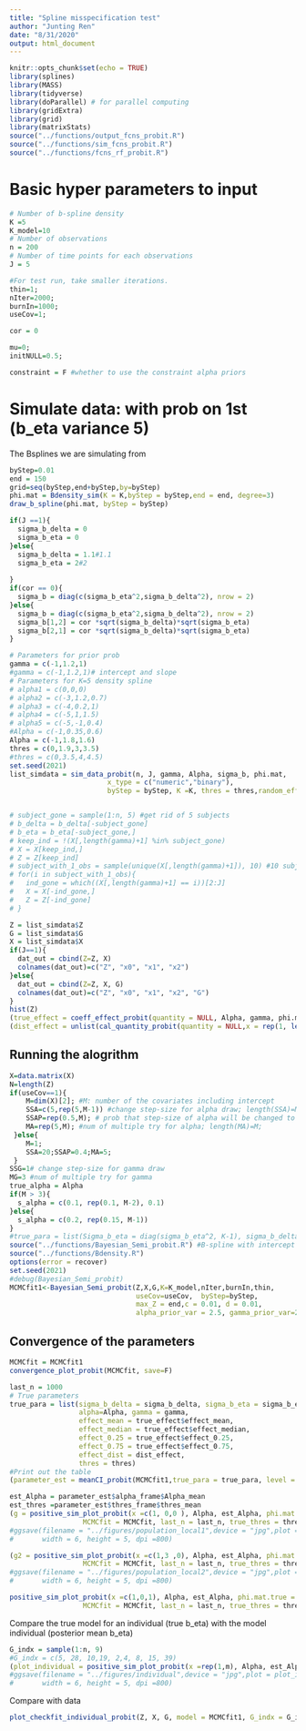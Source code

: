 ---
title: "Spline misspecification test"
author: "Junting Ren"
date: "8/31/2020"
output: html_document
---

```{r setup, include=FALSE}
knitr::opts_chunk$set(echo = TRUE)
library(splines)
library(MASS)
library(tidyverse)
library(doParallel) # for parallel computing
library(gridExtra)
library(grid)
library(matrixStats)
source("../functions/output_fcns_probit.R")
source("../functions/sim_fcns_probit.R")
source("../functions/fcns_rf_probit.R")
```


# Basic hyper parameters to input
```{r}
# Number of b-spline density
K =5
K_model=10
# Number of observations
n = 200
# Number of time points for each observations
J = 5

#For test run, take smaller iterations.
thin=1;
nIter=2000;
burnIn=1000;
useCov=1;

cor = 0

mu=0;
initNULL=0.5;

constraint = F #whether to use the constraint alpha priors

```


# Simulate data: with prob on 1st (b_eta variance 5)
The Bsplines we are simulating from
```{r}
byStep=0.01
end = 150
grid=seq(byStep,end+byStep,by=byStep)
phi.mat = Bdensity_sim(K = K,byStep = byStep,end = end, degree=3)
draw_b_spline(phi.mat, byStep = byStep)
```



```{r}
if(J ==1){
  sigma_b_delta = 0
  sigma_b_eta = 0
}else{
  sigma_b_delta = 1.1#1.1
  sigma_b_eta = 2#2
  
}
if(cor == 0){
  sigma_b = diag(c(sigma_b_eta^2,sigma_b_delta^2), nrow = 2)
}else{
  sigma_b = diag(c(sigma_b_eta^2,sigma_b_delta^2), nrow = 2)
  sigma_b[1,2] = cor *sqrt(sigma_b_delta)*sqrt(sigma_b_eta)
  sigma_b[2,1] = cor *sqrt(sigma_b_delta)*sqrt(sigma_b_eta)
}

# Parameters for prior prob
gamma = c(-1,1.2,1)
#gamma = c(-1,1.2,1)# intercept and slope
# Parameters for K=5 density spline
# alpha1 = c(0,0,0)
# alpha2 = c(-3,1.2,0.7)
# alpha3 = c(-4,0.2,1)
# alpha4 = c(-5,1,1.5)
# alpha5 = c(-5,-1,0.4)
#Alpha = c(-1,0.35,0.6)
Alpha = c(-1,1.8,1.6)
thres = c(0,1.9,3,3.5)  
#thres = c(0,3.5,4,4.5)
set.seed(2021)
list_simdata = sim_data_probit(n, J, gamma, Alpha, sigma_b, phi.mat, 
                        x_type = c("numeric","binary"), 
                        byStep = byStep, K =K, thres = thres,random_effect_equal = F)


# subject_gone = sample(1:n, 5) #get rid of 5 subjects
# b_delta = b_delta[-subject_gone]
# b_eta = b_eta[-subject_gone,]
# keep_ind = !(X[,length(gamma)+1] %in% subject_gone)
# X = X[keep_ind,]
# Z = Z[keep_ind]
# subject_with_1_obs = sample(unique(X[,length(gamma)+1]), 10) #10 subjects with 1 observation
# for(i in subject_with_1_obs){
#   ind_gone = which((X[,length(gamma)+1] == i))[2:J]
#   X = X[-ind_gone,]
#   Z = Z[-ind_gone]
# }

Z = list_simdata$Z
G = list_simdata$G
X = list_simdata$X
if(J==1){
  dat_out = cbind(Z=Z, X)
  colnames(dat_out)=c("Z", "x0", "x1", "x2")
}else{
  dat_out = cbind(Z=Z, X, G)
  colnames(dat_out)=c("Z", "x0", "x1", "x2", "G")
}
hist(Z)
(true_effect = coeff_effect_probit(quantity = NULL, Alpha, gamma, phi.mat, grid, byStep,K =K, thres = thres))
(dist_effect = unlist(cal_quantity_probit(quantity = NULL,x = rep(1, length(gamma)), Alpha, gamma, phi.mat, grid, byStep, K, thres = thres)))
```


## Running the alogrithm
```{r results=F, message = F}
X=data.matrix(X)
N=length(Z)
if(useCov==1){
 	M=dim(X)[2]; #M: number of the covariates including intercept
 	SSA=c(5,rep(5,M-1)) #change step-size for alpha draw; length(SSA)=M 
 	SSAP=rep(0.5,M); # prob that step-size of alpha will be changed to SSA; length(SSAP)=M;
 	MA=rep(5,M); #num of multiple try for alpha; length(MA)=M;
 }else{
 	M=1;
 	SSA=20;SSAP=0.4;MA=5;
 }
SSG=1# change step-size for gamma draw
MG=3 #num of multiple try for gamma
true_alpha = Alpha
if(M > 3){
  s_alpha = c(0.1, rep(0.1, M-2), 0.1)
}else{
  s_alpha = c(0.2, rep(0.15, M-1))
}
#true_para = list(Sigma_b_eta = diag(sigma_b_eta^2, K-1), sigma_b_delta_sq = sigma_b_delta^2, b_eta = list_simdata$b_eta, Alpha = true_alpha,b_delta = list_simdata$b_delta, Gamma = gamma)
source("../functions/Bayesian_Semi_probit.R") #B-spline with intercept
source("../functions/Bdensity.R")
options(error = recover)
set.seed(2021)
#debug(Bayesian_Semi_probit)
MCMCfit1<-Bayesian_Semi_probit(Z,X,G,K=K_model,nIter,burnIn,thin, 
                               useCov=useCov,  byStep=byStep,
                               max_Z = end,c = 0.01, d = 0.01, 
                               alpha_prior_var = 2.5, gamma_prior_var=2.5, step_thres = 0.2)
```

## Convergence of the parameters
```{r}
MCMCfit = MCMCfit1
convergence_plot_probit(MCMCfit, save=F) 
```


```{r}
last_n = 1000
# True parameters
true_para = list(sigma_b_delta = sigma_b_delta, sigma_b_eta = sigma_b_eta, 
                 alpha=Alpha, gamma = gamma, 
                 effect_mean = true_effect$effect_mean, 
                 effect_median = true_effect$effect_median,
                 effect_0.25 = true_effect$effect_0.25,
                 effect_0.75 = true_effect$effect_0.75,
                 effect_dist = dist_effect,
                 thres = thres)
#Print out the table
(parameter_est = meanCI_probit(MCMCfit1,true_para = true_para, level = 0.05,last_n = last_n ))
```


```{r}
est_Alpha = parameter_est$alpha_frame$Alpha_mean
est_thres =parameter_est$thres_frame$thres_mean
(g = positive_sim_plot_probit(x =c(1, 0,0 ), Alpha, est_Alpha, phi.mat.true = phi.mat,phi.mat.model = MCMCfit$Bden_raw, byStep = byStep, 
                  MCMCfit = MCMCfit, last_n = last_n, true_thres = thres, est_thres = est_thres))
#ggsave(filename = "../figures/population_local1",device = "jpg",plot = g[[1]],
#       width = 6, height = 5, dpi =800)
```

```{r}
(g2 = positive_sim_plot_probit(x =c(1,3 ,0), Alpha, est_Alpha, phi.mat.true = phi.mat,phi.mat.model = MCMCfit$Bden_raw, byStep = byStep,
                  MCMCfit = MCMCfit, last_n = last_n, true_thres = thres, est_thres = est_thres))
#ggsave(filename = "../figures/population_local2",device = "jpg",plot = g2[[1]],
#       width = 6, height = 5, dpi =800)
```

```{r}
positive_sim_plot_probit(x =c(1,0,1), Alpha, est_Alpha, phi.mat.true = phi.mat,phi.mat.model = MCMCfit$Bden_raw, byStep = byStep,
                  MCMCfit = MCMCfit, last_n = last_n, true_thres = thres, est_thres = est_thres)
```


Compare the true model for an individual (true b_eta) with the model individual (posterior mean b_eta)
```{r}
G_indx = sample(1:n, 9)
#G_indx = c(5, 28, 10,19, 2,4, 8, 15, 39)
(plot_individual = positive_sim_plot_probit(x =rep(1,m), Alpha, est_Alpha, phi.mat.true = phi.mat, phi.mat.model = MCMCfit$Bden_raw, byStep = byStep, G = G, MCMCfit = MCMCfit1, true_b_eta = list_simdata$b_eta, X = X,G_indx=G_indx, last_n = last_n, true_thres = thres, est_thres = est_thres))
#ggsave(filename = "../figures/individual",device = "jpg",plot = plot_individual,
#       width = 6, height = 5, dpi =800)
```

Compare with data
```{r}
plot_checkfit_individual_probit(Z, X, G, model = MCMCfit1, G_indx = G_indx)
```

